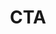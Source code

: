 ---
title: CTA
description: CTA sections are designed to encourage users to take action, whether it's signing up for a newsletter, downloading a resource, or making a purchase. They help drive conversions and improve user engagement.
root: mainsections
---